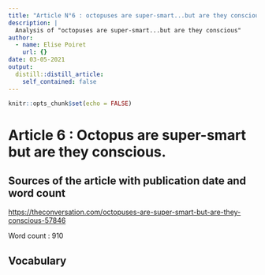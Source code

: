 ```yaml
---
title: "Article N°6 : octopuses are super-smart...but are they conscious"
description: |
  Analysis of "octopuses are super-smart...but are they conscious"
author:
  - name: Elise Poiret
    url: {}
date: 03-05-2021
output:
  distill::distill_article:
    self_contained: false
---
```


```r
knitr::opts_chunk$set(echo = FALSE)
```

# Article 6 : Octopus are super-smart but are they conscious.

## Sources of the article with publication date and word count

<https://theconversation.com/octopuses-are-super-smart-but-are-they-conscious-57846>

Word count : 910

## Vocabulary



